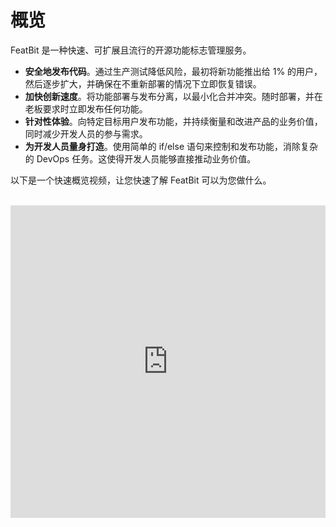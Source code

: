# 概览

FeatBit 是一种快速、可扩展且流行的开源功能标志管理服务。 

- **安全地发布代码**。通过生产测试降低风险，最初将新功能推出给 1% 的用户，然后逐步扩大，并确保在不重新部署的情况下立即恢复错误。
- **加快创新速度**。将功能部署与发布分离，以最小化合并冲突。随时部署，并在老板要求时立即发布任何功能。
- **针对性体验**。向特定目标用户发布功能，并持续衡量和改进产品的业务价值，同时减少开发人员的参与需求。
- **为开发人员量身打造**。使用简单的 if/else 语句来控制和发布功能，消除复杂的 DevOps 任务。这使得开发人员能够直接推动业务价值。

以下是一个快速概览视频，让您快速了解 FeatBit 可以为您做什么。


<br />

<iframe width="100%" height="500" src="https://www.youtube.com/embed/hfww1FpjHV0?si=Er34wjvwz-CwG4Er" title="YouTube 视频播放器" frameBorder="0" allow="accelerometer; autoplay; clipboard-write; encrypted-media; gyroscope; picture-in-picture; web-share" allowFullScreen />